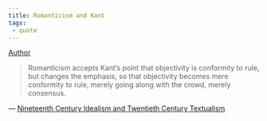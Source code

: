 ```yaml
---
title: Romanticism and Kant
tags:
 - quote 
---
```


[Author](/docs/phil/Richard Rorty.html)

> Romanticism accepts Kant's point that objectivity is conformity to rule, but changes the emphasis, so that objectivity becomes mere conformity to rule, merely going along with the crowd, merely consensus.

— [Nineteenth Century Idealism and Twentieth Century Textualism](/docs/phil/Nineteenth Century Idealism and Twentieth Century Textualism.html)